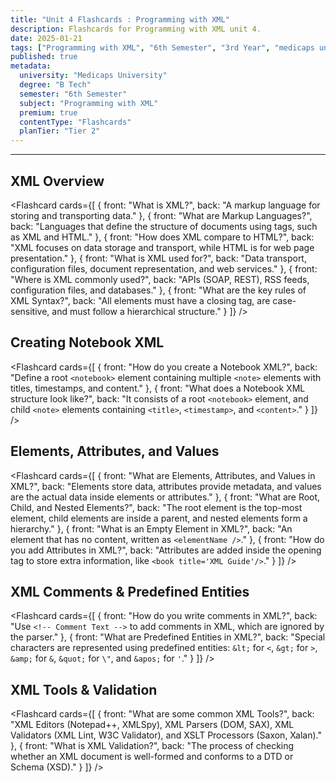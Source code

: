 ```yaml
---
title: "Unit 4 Flashcards : Programming with XML"
description: Flashcards for Programming with XML unit 4.
date: 2025-01-21
tags: ["Programming with XML", "6th Semester", "3rd Year", "medicaps university", "Flashcards"]
published: true
metadata:
  university: "Medicaps University"
  degree: "B Tech"
  semester: "6th Semester"
  subject: "Programming with XML"
  premium: true
  contentType: "Flashcards"
  planTier: "Tier 2"
---
```


---
  ## XML Overview
  <Flashcard
    cards={[
      { 
          front: "What is XML?", 
          back: "A markup language for storing and transporting data."
      },
      { 
          front: "What are Markup Languages?", 
          back: "Languages that define the structure of documents using tags, such as XML and HTML."
      },
      { 
          front: "How does XML compare to HTML?", 
          back: "XML focuses on data storage and transport, while HTML is for web page presentation."
      },
      { 
          front: "What is XML used for?", 
          back: "Data transport, configuration files, document representation, and web services."
      },
      { 
          front: "Where is XML commonly used?", 
          back: "APIs (SOAP, REST), RSS feeds, configuration files, and databases."
      },
      { 
          front: "What are the key rules of XML Syntax?", 
          back: "All elements must have a closing tag, are case-sensitive, and must follow a hierarchical structure."
      }
    ]}
  />

  ## Creating Notebook XML
  <Flashcard
    cards={[
      { 
          front: "How do you create a Notebook XML?", 
          back: "Define a root `<notebook>` element containing multiple `<note>` elements with titles, timestamps, and content."
      },
      { 
          front: "What does a Notebook XML structure look like?", 
          back: "It consists of a root `<notebook>` element, and child `<note>` elements containing `<title>`, `<timestamp>`, and `<content>`."
      }
    ]}
  />

  ## Elements, Attributes, and Values
  <Flashcard
    cards={[
      { 
          front: "What are Elements, Attributes, and Values in XML?", 
          back: "Elements store data, attributes provide metadata, and values are the actual data inside elements or attributes."
      },
      { 
          front: "What are Root, Child, and Nested Elements?", 
          back: "The root element is the top-most element, child elements are inside a parent, and nested elements form a hierarchy."
      },
      { 
          front: "What is an Empty Element in XML?", 
          back: "An element that has no content, written as `<elementName />`."
      },
      { 
          front: "How do you add Attributes in XML?", 
          back: "Attributes are added inside the opening tag to store extra information, like `<book title='XML Guide'/>`."
      }
    ]}
  />

  ## XML Comments & Predefined Entities
  <Flashcard
    cards={[
      { 
          front: "How do you write comments in XML?", 
          back: "Use `<!-- Comment Text -->` to add comments in XML, which are ignored by the parser."
      },
      { 
          front: "What are Predefined Entities in XML?", 
          back: "Special characters are represented using predefined entities: `&lt;` for `<`, `&gt;` for `>`, `&amp;` for `&`, `&quot;` for `\"`, and `&apos;` for `'`."
      }
    ]}
  />

  ## XML Tools & Validation
  <Flashcard
    cards={[
      { 
          front: "What are some common XML Tools?", 
          back: "XML Editors (Notepad++, XMLSpy), XML Parsers (DOM, SAX), XML Validators (XML Lint, W3C Validator), and XSLT Processors (Saxon, Xalan)."
      },
      { 
          front: "What is XML Validation?", 
          back: "The process of checking whether an XML document is well-formed and conforms to a DTD or Schema (XSD)."
      }
    ]}
  />

